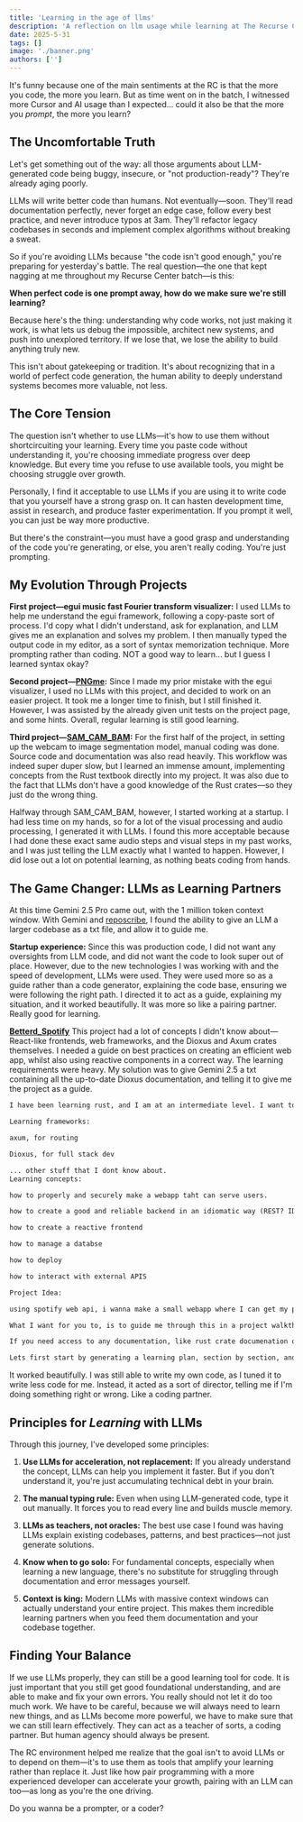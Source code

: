 ```yaml
---
title: 'Learning in the age of llms'
description: 'A reflection on llm usage while learning at The Recurse Center'
date: 2025-5-31
tags: []
image: './banner.png'
authors: ['']
---
```


It's funny because one of the main sentiments at the RC is that the more you code, the more you learn. But as time went on in the batch, I witnessed more Cursor and AI usage than I expected... could it also be that the more you *prompt*, the more you learn?

## The Uncomfortable Truth

Let's get something out of the way: all those arguments about LLM-generated code being buggy, insecure, or "not production-ready"? They're already aging poorly. 

LLMs will write better code than humans. Not eventually—soon. They'll read documentation perfectly, never forget an edge case, follow every best practice, and never introduce typos at 3am. They'll refactor legacy codebases in seconds and implement complex algorithms without breaking a sweat.

So if you're avoiding LLMs because "the code isn't good enough," you're preparing for yesterday's battle. The real question—the one that kept nagging at me throughout my Recurse Center batch—is this:

**When perfect code is one prompt away, how do we make sure we're still learning?**

Because here's the thing: understanding why code works, not just making it work, is what lets us debug the impossible, architect new systems, and push into unexplored territory. If we lose that, we lose the ability to build anything truly new.

This isn't about gatekeeping or tradition. It's about recognizing that in a world of perfect code generation, the human ability to deeply understand systems becomes more valuable, not less.


## The Core Tension

The question isn't whether to use LLMs—it's how to use them without shortcircuiting your learning. Every time you paste code without understanding it, you're choosing immediate progress over deep knowledge. But every time you refuse to use available tools, you might be choosing struggle over growth.

Personally, I find it acceptable to use LLMs if you are using it to write code that you yourself have a strong grasp on. It can hasten development time, assist in research, and produce faster experimentation. If you prompt it well, you can just be way more productive.

But there's the constraint—you must have a good grasp and understanding of the code you're generating, or else, you aren't really coding. You're just prompting.

## My Evolution Through Projects

**First project—egui music fast Fourier transform visualizer:** I used LLMs to help me understand the egui framework, following a copy-paste sort of process. I'd copy what I didn't understand, ask for explanation, and LLM gives me an explanation and solves my problem. I then manually typed the output code in my editor, as a sort of syntax memorization technique. More prompting rather than coding. NOT a good way to learn... but I guess I learned syntax okay?

**Second project—[PNGme](https://jrdngr.github.io/pngme_book/):** Since I made my prior mistake with the egui visualizer, I used no LLMs with this project, and decided to work on an easier project. It took me a longer time to finish, but I still finished it. However, I was assisted by the already given unit tests on the project page, and some hints. Overall, regular learning is still good learning.

**Third project—[SAM_CAM_BAM](https://github.com/hammamiomar/SAM_CAM_BAM):** For the first half of the project, in setting up the webcam to image segmentation model, manual coding was done. Source code and documentation was also read heavily. This workflow was indeed super duper slow, but I learned an immense amount, implementing concepts from the Rust textbook directly into my project. It was also due to the fact that LLMs don't have a good knowledge of the Rust crates—so they just do the wrong thing.

Halfway through SAM_CAM_BAM, however, I started working at a startup. I had less time on my hands, so for a lot of the visual processing and audio processing, I generated it with LLMs. I found this more acceptable because I had done these exact same audio steps and visual steps in my past works, and I was just telling the LLM exactly what I wanted to happen. However, I did lose out a lot on potential learning, as nothing beats coding from hands.

## The Game Changer: LLMs as Learning Partners

At this time Gemini 2.5 Pro came out, with the 1 million token context window. With Gemini and [reposcribe](https://github.com/mikeusru/reposcribe), I found the ability to give an LLM a larger codebase as a txt file, and allow it to guide me.

**Startup experience:** Since this was production code, I did not want any oversights from LLM code, and did not want the code to look super out of place. However, due to the new technologies I was working with and the speed of development, LLMs were used. They were used more so as a guide rather than a code generator, explaining the code base, ensuring we were following the right path. I directed it to act as a guide, explaining my situation, and it worked beautifully. It was more so like a pairing partner. Really good for learning.

**[Betterd_Spotify](https://github.com/hammamiomar/betterd_spotify)** This project had a lot of concepts I didn't know about—React-like frontends, web frameworks, and the Dioxus and Axum crates themselves. I needed a guide on best practices on creating an efficient web app, whilst also using reactive components in a correct way. The learning requirements were heavy. My solution was to give Gemini 2.5 a txt containing all the up-to-date Dioxus documentation, and telling it to give me the project as a guide.

```markdown 
I have been learning rust, and I am at an intermediate level. I want to do a new project where I write a fullstack webapp, in rust. My aims for this project is to learn how to write a proper fullstack app with rust, making sure that my code is structured right, and in the end, I can deploy it for users.

Learning frameworks:

axum, for routing

Dioxus, for full stack dev

... other stuff that I dont know about.
Learning concepts:

how to properly and securely make a webapp taht can serve users.

how to create a good and reliable backend in an idiomatic way (REST? IDK)

how to create a reactive frontend

how to manage a databse

how to deploy

how to interact with external APIS

Project Idea:

using spotify web api, i wanna make a small webapp where I can get my playlist and do a "true" shuffle, creating a queue from the playlist that is a true rng shuffle from selecting random tracks from the playlist.  Stretch feature would also be a playlist "unraveler", where I can get a playlist and unravel it by genre, creating other playlists from it separated by genre.

What I want for you to, is to guide me through this in a project walkthrough style. We will go section by section, where you guide me through the steps of creating a fullstack dioxus app. You will leave some code sections up to me to code, and I will provide it to you for verification, as if you grade me. You should provide and explain the broader concepts of web dev, such as model controller vs model and all that stuff. You can write alot of the boiler plate code and I will be expected to write SOME code of each sections, after you give me a header and all that. I want to learn WHY we do the things the way we do it, but also get the project done in a timely manner.

If you need access to any documentation, like rust crate documenation or api documentation, let me know, and I can provide it.

Lets first start by generating a learning plan, section by section, and outline what we will do. I am providing you the new dioxus 0.6 docs so you have a knowledge.
```

It worked beautifully. I was still able to write my own code, as I tuned it to write less code for me. Instead, it acted as a sort of director, telling me if I'm doing something right or wrong. Like a coding partner.

## Principles for _Learning_ with LLMs

Through this journey, I've developed some principles:

1. **Use LLMs for acceleration, not replacement:** If you already understand the concept, LLMs can help you implement it faster. But if you don't understand it, you're just accumulating technical debt in your brain.

2. **The manual typing rule:** Even when using LLM-generated code, type it out manually. It forces you to read every line and builds muscle memory.

3. **LLMs as teachers, not oracles:** The best use case I found was having LLMs explain existing codebases, patterns, and best practices—not just generate solutions.

4. **Know when to go solo:** For fundamental concepts, especially when learning a new language, there's no substitute for struggling through documentation and error messages yourself.

5. **Context is king:** Modern LLMs with massive context windows can actually understand your entire project. This makes them incredible learning partners when you feed them documentation and your codebase together.

## Finding Your Balance

If we use LLMs properly, they can still be a good learning tool for code. It is just important that you still get good foundational understanding, and are able to make and fix your own errors. You really should not let it do too much work. We have to be careful, because we will always need to learn new things, and as LLMs become more powerful, we have to make sure that we can still learn effectively. They can act as a teacher of sorts, a coding partner. But human agency should always be present.

The RC environment helped me realize that the goal isn't to avoid LLMs or to depend on them—it's to use them as tools that amplify your learning rather than replace it. Just like how pair programming with a more experienced developer can accelerate your growth, pairing with an LLM can too—as long as you're the one driving.

Do you wanna be a prompter, or a coder?